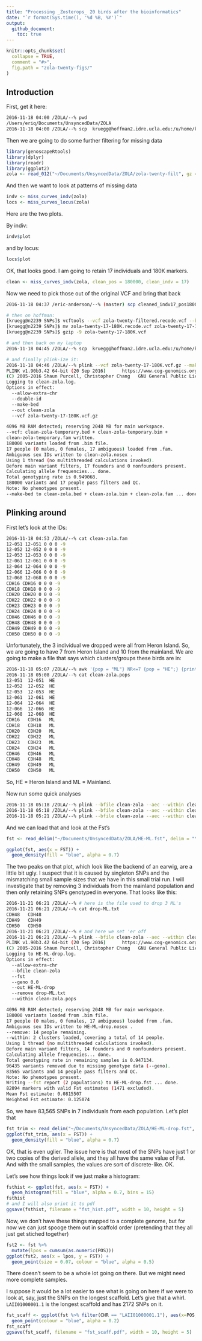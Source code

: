 ```yaml
---
title: "Processing _Zosterops_ 20 birds after the bioinformatics"
date: "`r format(Sys.time(), '%d %B, %Y')`"
output: 
  github_document:
    toc: true
---
```


<!-- README.md is generated from README.Rmd. Please edit that file -->

```r
knitr::opts_chunk$set(
  collapse = TRUE,
  comment = "#>",
  fig.path = "zola-twenty-figs/"
)
```


## Introduction

First, get it here:
```sh
2016-11-18 04:00 /ZOLA/--% pwd
/Users/eriq/Documents/UnsyncedData/ZOLA
2016-11-18 04:00 /ZOLA/--% scp  kruegg@hoffman2.idre.ucla.edu:/u/home/k/kruegg/nobackup-klohmuel/ZOLA/SNPs/zola-twenty-filt.012.*  ./ 
```
Then we are going to do some further filtering for missing data
```r
library(genoscapeRtools)
library(dplyr)
library(readr)
library(ggplot2)
zola <- read_012("~/Documents/UnsyncedData/ZOLA/zola-twenty-filt", gz = TRUE)
```
And then we want to look at patterns of missing data
```r
indv <- miss_curves_indv(zola)
locs <- miss_curves_locus(zola)
```
Here are the two plots. 

By indiv:
```r
indv$plot
```

and by locus:
```r
locs$plot
```

OK, that looks good. I am going to retain 17 individuals and 180K markers.
```r
clean <- miss_curves_indv(zola, clean_pos = 180000, clean_indv = 17)
```

Now we need to pick those out of the original VCF and bring that back
```sh
2016-11-18 04:37 /eric-anderson/--% (master) scp cleaned_indv17_pos180000.012.* kruegg@hoffman2.idre.ucla.edu:/u/home/k/kruegg/nobackup-klohmuel/ZOLA/SNPs/

# then on hoffman:
[kruegg@n2239 SNPs]$ vcftools --vcf zola-twenty-filtered.recode.vcf --keep cleaned_indv17_pos180000.012.indv  --positions cleaned_indv17_pos180000.012.pos  --out zola-twenty-17-180K --recode
[kruegg@n2239 SNPs]$ mv zola-twenty-17-180K.recode.vcf zola-twenty-17-180K.vcf
[kruegg@n2239 SNPs]$ gzip -9 zola-twenty-17-180K.vcf 

# and then back on my laptop
2016-11-18 04:45 /ZOLA/--% scp  kruegg@hoffman2.idre.ucla.edu:/u/home/k/kruegg/nobackup-klohmuel/ZOLA/SNPs/zola-twenty-17-180K.vcf.gz ./ 

# and finally plink-ize it:
2016-11-18 04:46 /ZOLA/--% plink --vcf zola-twenty-17-180K.vcf.gz --make-bed --out clean-zola --aec --double-id
PLINK v1.90b3.42 64-bit (20 Sep 2016)      https://www.cog-genomics.org/plink2
(C) 2005-2016 Shaun Purcell, Christopher Chang   GNU General Public License v3
Logging to clean-zola.log.
Options in effect:
  --allow-extra-chr
  --double-id
  --make-bed
  --out clean-zola
  --vcf zola-twenty-17-180K.vcf.gz

4096 MB RAM detected; reserving 2048 MB for main workspace.
--vcf: clean-zola-temporary.bed + clean-zola-temporary.bim +
clean-zola-temporary.fam written.
180000 variants loaded from .bim file.
17 people (0 males, 0 females, 17 ambiguous) loaded from .fam.
Ambiguous sex IDs written to clean-zola.nosex .
Using 1 thread (no multithreaded calculations invoked).
Before main variant filters, 17 founders and 0 nonfounders present.
Calculating allele frequencies... done.
Total genotyping rate is 0.949068.
180000 variants and 17 people pass filters and QC.
Note: No phenotypes present.
--make-bed to clean-zola.bed + clean-zola.bim + clean-zola.fam ... done.

```


## Plinking around

First let's look at the IDs:
```sh
2016-11-18 04:53 /ZOLA/--% cat clean-zola.fam 
12-051 12-051 0 0 0 -9
12-052 12-052 0 0 0 -9
12-053 12-053 0 0 0 -9
12-061 12-061 0 0 0 -9
12-064 12-064 0 0 0 -9
12-066 12-066 0 0 0 -9
12-068 12-068 0 0 0 -9
CDH16 CDH16 0 0 0 -9
CDH18 CDH18 0 0 0 -9
CDH20 CDH20 0 0 0 -9
CDH22 CDH22 0 0 0 -9
CDH23 CDH23 0 0 0 -9
CDH24 CDH24 0 0 0 -9
CDH46 CDH46 0 0 0 -9
CDH48 CDH48 0 0 0 -9
CDH49 CDH49 0 0 0 -9
CDH50 CDH50 0 0 0 -9
```
Unfortunately, the 3 individual we dropped were all from Heron Island.  So, we are going to have 7 from Heron Island and 10 from
the mainland.  We are going to make a file that says which clusters/groups these birds are in:
```sh
2016-11-18 05:07 /ZOLA/--% awk '{pop = "ML"} NR<=7 {pop = "HE";} {printf("%s\t%s\t%s\n",$1,$2,pop);}' clean-zola.fam > clean-zola.pops
2016-11-18 05:08 /ZOLA/--% cat clean-zola.pops 
12-051	12-051	HE
12-052	12-052	HE
12-053	12-053	HE
12-061	12-061	HE
12-064	12-064	HE
12-066	12-066	HE
12-068	12-068	HE
CDH16	CDH16	ML
CDH18	CDH18	ML
CDH20	CDH20	ML
CDH22	CDH22	ML
CDH23	CDH23	ML
CDH24	CDH24	ML
CDH46	CDH46	ML
CDH48	CDH48	ML
CDH49	CDH49	ML
CDH50	CDH50	ML
```
So, HE = Heron Island and ML = Mainland.  

Now run some quick analyses
```sh
2016-11-18 05:18 /ZOLA/--% plink --bfile clean-zola --aec --within clean-zola.pops --keep-cluster-names HE --out HE --hardy --freqx
2016-11-18 05:18 /ZOLA/--% plink --bfile clean-zola --aec --within clean-zola.pops --keep-cluster-names ML --out ML --hardy --freqx
2016-11-18 05:21 /ZOLA/--% plink --bfile clean-zola --aec --within clean-zola.pops --out HE-ML --fst
```
And we can load that and look at the Fst's
```r
fst <- read_delim("~/Documents/UnsyncedData/ZOLA/HE-ML.fst", delim = "\t")
```
```r
ggplot(fst, aes(x = FST)) +
  geom_density(fill = "blue", alpha = 0.7)
```

The two peaks on that plot, which look like the backend of an earwig, are a little bit ugly.  I suspect 
that it is caused by singleton SNPs and the mismatching small sample sizes that we have in this small trial
run.  I will investigate that by removing 3 individuals from the mainland population and then only
retaining SNPs genotyped in everyone.  That looks like this:
```sh
2016-11-21 06:21 /ZOLA/--% # here is the file used to drop 3 ML's
2016-11-21 06:21 /ZOLA/--% cat drop-ML.txt
CDH48   CDH48
CDH49   CDH49
CDH50   CDH50
2016-11-21 06:21 /ZOLA/--% # and here we set 'er off
2016-11-21 06:21 /ZOLA/--% plink --bfile clean-zola --aec --within clean-zola.pops --out HE-ML-drop  --geno 0.0  --fst --remove drop-ML.txt 
PLINK v1.90b3.42 64-bit (20 Sep 2016)      https://www.cog-genomics.org/plink2
(C) 2005-2016 Shaun Purcell, Christopher Chang   GNU General Public License v3
Logging to HE-ML-drop.log.
Options in effect:
  --allow-extra-chr
  --bfile clean-zola
  --fst
  --geno 0.0
  --out HE-ML-drop
  --remove drop-ML.txt
  --within clean-zola.pops

4096 MB RAM detected; reserving 2048 MB for main workspace.
180000 variants loaded from .bim file.
17 people (0 males, 0 females, 17 ambiguous) loaded from .fam.
Ambiguous sex IDs written to HE-ML-drop.nosex .
--remove: 14 people remaining.
--within: 2 clusters loaded, covering a total of 14 people.
Using 1 thread (no multithreaded calculations invoked).
Before main variant filters, 14 founders and 0 nonfounders present.
Calculating allele frequencies... done.
Total genotyping rate in remaining samples is 0.947134.
96435 variants removed due to missing genotype data (--geno).
83565 variants and 14 people pass filters and QC.
Note: No phenotypes present.
Writing --fst report (2 populations) to HE-ML-drop.fst ... done.
82094 markers with valid Fst estimates (1471 excluded).
Mean Fst estimate: 0.0815507
Weighted Fst estimate: 0.125074
```
So, we have 83,565 SNPs in 7 individuals from each population.  Let's plot that
```r
fst_trim <- read_delim("~/Documents/UnsyncedData/ZOLA/HE-ML-drop.fst", delim = "\t")
ggplot(fst_trim, aes(x = FST)) +
  geom_density(fill = "blue", alpha = 0.7)
```
OK, that is even uglier.  The issue here is that most of the SNPs have just 1 or two copies of the
derived allele, and they all have the same value of Fst. And with the small samples, the values 
are sort of discrete-like.  OK.  

Let's see how things look if we just make a histogram:
```r
fsthist <- ggplot(fst, aes(x = FST)) +
  geom_histogram(fill = "blue", alpha = 0.7, bins = 15)
fsthist
# and I will also print it to pdf
ggsave(fsthist, filename = "fst_hist.pdf", width = 10, height = 5)
```

Now, we don't have these things mapped to a complete genome, but for now we can just spooge
them out in scaffold order (pretending that they all just get stiched together)
```r
fst2 <- fst %>%
  mutate(lpos = cumsum(as.numeric(POS)))
ggplot(fst2, aes(x = lpos, y = FST)) +
  geom_point(size = 0.07, colour = "blue", alpha = 0.5)
```
There doesn't seem to be a whole lot going on there.  But we might need more complete samples.

I suppose it would be a lot easier to see what is going on here if we were to look at, say, 
just the SNPs on the longest scaffold.  Let's give that a whirl. `LAII01000001.1` is the 
longest scaffold and has 2172 SNPs on it.
```r
fst_scaff <- ggplot(fst %>% filter(CHR == "LAII01000001.1"), aes(x=POS, y=FST)) +
  geom_point(colour = "blue", alpha = 0.2)
fst_scaff
ggsave(fst_scaff, filename = "fst_scaff.pdf", width = 10, height = 5)
```


